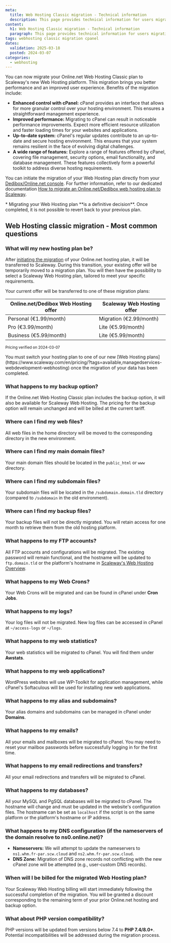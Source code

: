 ```yaml
---
meta:
  title: Web Hosting Classic migration - Technical information
  description: This page provides technical information for users migrating their Web Hosting Classic to cPanel.
content:
  h1: Web Hosting Classic migration - Technical information
  paragraph: This page provides technical information for users migrating their Web Hosting Classic to cPanel.
tags: webhosting classic migration cpanel
dates:
  validation: 2025-03-18
  posted: 2024-03-07
categories:
  - webhosting
---
```


You can now migrate your Online.net Web Hosting Classic plan to Scaleway's new Web Hosting platform. This migration brings you better performance and an improved user experience. Benefits of the migration include:

- **Enhanced control with cPanel:** cPanel provides an interface that allows for more granular control over your hosting environment. This ensures a straightforward management experience.
- **Improved performance:** Migrating to cPanel can result in noticeable performance improvements. Expect more efficient resource utilization and faster loading times for your websites and applications.
- **Up-to-date system:** cPanel's regular updates contribute to an up-to-date and secure hosting environment. This ensures that your system remains resilient in the face of evolving digital challenges.
- **A wide range of features:** Explore a range of features offered by cPanel, covering file management, security options, email functionality, and database management. These features collectively form a powerful toolkit to address diverse hosting requirements.

You can initiate the migration of your Web Hosting plan directly from your [Dedibox/Online.net console](https://console.online.net/). For further information, refer to our dedicated documentation [How to migrate an Online.net/Dedibox web hosting plan to Scaleway](/webhosting/how-to/migrate-webhosting-plan/).

<Message type="important">
    * Migrating your Web Hosting plan **is a definitive decision**. Once completed, it is not possible to revert back to your previous plan.
</Message>

## Web Hosting classic migration -  Most common questions

### What will my new hosting plan be?

After [initiating the migration](/webhosting/how-to/migrate-webhosting-plan/) of your Online.net hosting plan, it will be transferred to Scaleway. During this transition, your existing offer will be temporarily moved to a migration plan. You will then have the possibility to select a Scaleway Web Hosting plan, tailored to meet your specific requirements.

Your current offer will be transferred to one of these migration plans:

| Online.net/Dedibox Web Hosting offer | Scaleway Web Hosting offer    |
|--------------------------------------|-------------------------------|
| Personal (€1.99/month)               | Migration (€2.99/month)       |
| Pro (€3.99/month)                    | Lite (€5.99/month)            |
| Business (€5.99/month)               | Lite (€5.99/month)            |
<sup>Pricing verified on 2024-03-07</sup>

<Message type="important">
    You must switch your hosting plan to one of our new [Web Hosting plans](https://www.scaleway.com/en/pricing/?tags=available,managedservices-webdevelopment-webhosting) once the migration of your data has been completed.
</Message>

### What happens to my backup option?

If the Online.net Web Hosting Classic plan includes the backup option, it will also be available for Scaleway Web Hosting. The pricing for the backup option will remain unchanged and will be billed at the current tariff.

### Where can I find my web files?

All web files in the home directory will be moved to the corresponding directory in the new environment.

### Where can I find my main domain files?

Your main domain files should be located in the `public_html` or `www` directory.

### Where can I find my subdomain files?

Your subdomain files will be located in the `/subdomain.domain.tld` directory (compared to `/subdomain` in the old environment).

### Where can I find my backup files?

Your backup files will not be directly migrated. You will retain access for one month to retrieve them from the old hosting platform.

### What happens to my FTP accounts?

All FTP accounts and configurations will be migrated. The existing password will remain functional, and the hostname will be updated to `ftp.domain.tld` or the platform's hostname in [Scaleway's Web Hosting Overview](https://console.scaleway.com/webhosting/webhosting).

### What happens to my Web Crons?

Your Web Crons will be migrated and can be found in cPanel under **Cron Jobs**.

### What happens to my logs?

Your log files will not be migrated. New log files can be accessed in cPanel at `~/access-logs` or `~/logs`.

### What happens to my web statistics?

Your web statistics will be migrated to cPanel. You will find them under **Awstats**.

### What happens to my web applications?

WordPress websites will use WP-Toolkit for application management, while cPanel's Softaculous will be used for installing new web applications.

### What happens to my alias and subdomains?

Your alias domains and subdomains can be managed in cPanel under **Domains**.

### What happens to my emails?

All your emails and mailboxes will be migrated to cPanel. You may need to reset your mailbox passwords before successfully logging in for the first time.

### What happens to my email redirections and transfers?

All your email redirections and transfers will be migrated to cPanel.

### What happens to my databases?

All your MySQL and PgSQL databases will be migrated to cPanel. The hostname will change and must be updated in the website's configuration files. The hostname can be set as `localhost` if the script is on the same platform or the platform's hostname or IP address.

### What happens to my DNS configuration (if the nameservers of the domain resolve to ns0.online.net)?

- **Nameservers:** We will attempt to update the nameservers to `ns1.whm.fr-par.scw.cloud` and `ns2.whm.fr-par.scw.cloud`.
- **DNS Zone:** Migration of DNS zone records not conflicting with the new cPanel zone will be attempted (e.g., user-custom DNS records).

### When will I be billed for the migrated Web Hosting plan?

Your Scaleway Web Hosting billing will start immediately following the successful completion of the migration. You will be granted a discount corresponding to the remaining term of your prior Online.net hosting and backup option.

### What about PHP version compatibility?

PHP versions will be updated from versions below 7.4 to **PHP 7.4/8.0+**. Potential incompatibilities will be addressed during the migration process.